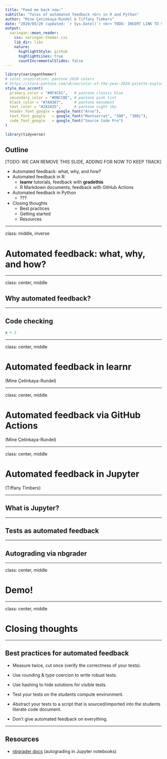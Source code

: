 ```yaml
---
title: "Feed me back now:"
subtitle: "Tales of automated feedback <br> in R and Python"
author: "Mine Çetinkaya-Rundel & Tiffany Timbers"
date: "2020/05/20 (updated: `r Sys.Date()`) <br> TODO: INSERT LINK TO SLIDES"
output:
  xaringan::moon_reader:
    css: xaringan-themer.css
    lib_dir: libs
    nature:
      highlightStyle: github
      highlightLines: true
      countIncrementalSlides: false
---
```


```r
library(xaringanthemer)
# color inspiration: pantone 2020 colors
# https://store.pantone.com/uk/en/color-of-the-year-2020-palette-exploration
style_duo_accent(
  primary_color = "#0F4C81",   # pantone classic blue
  secondary_color = "#DBCCBE", # pantone pink tint
  black_color = "#7A8387",     # pantone monument
  text_color = "#2A2A35",      # pantone night sky
  header_font_google = google_font("Arvo"),
  text_font_google   = google_font("Montserrat", "300", "300i"),
  code_font_google   = google_font("Source Code Pro")
)
```

```r
library(tidyverse)
```

## Outline

[TODO: WE CAN REMOVE THIS SLIDE, ADDING FOR NOW TO KEEP TRACK]

- Automated feedback: what, why, and how?
- Automated feedback in R:
  - **learnr** tutorials, feedback with **gradethis**
  - R Markdown documents, feedback with GitHub Actions
- Automated feedback in Python
  - ???
- Closing thoughts
  - Best practices
  - Getting started
  - Resources

---

class: middle, inverse

# Automated feedback: what, why, and how?

---

class: center, middle

## Why automated feedback?

---

## Code checking

```r
x + 2
```

---

class: center, middle

# Automated feedback in learnr

(Mine Çetinkaya-Rundel)

---

class: center, middle

# Automated feedback via GitHub Actions

(Mine Çetinkaya-Rundel)

---

class: center, middle

# Automated feedback in Jupyter
(Tiffany Timbers)

---

## What is Jupyter?

---

## Tests as automated feedback

---

## Autograding via nbgrader

---

class: center, middle

# Demo!

---

class: center, middle

# Closing thoughts

---

## Best practices for automated feedback

- Measure twice, cut once (verify the correctness of your tests).

- Use rounding & type coercion to write robust tests.

- Use hashing to hide solutions for visible tests.

- Test your tests on the students compute environment.

- Abstract your tests to a script that is sourced/imported into the students literate code document.

- Don't give automated feedback on everything.

---

## Resources

- [nbgrader docs](https://nbgrader.readthedocs.io/en/stable/) (autograding in Jupyter notebooks)
